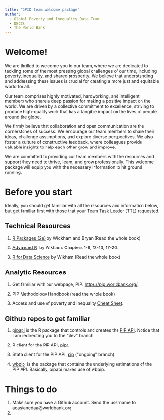 ```yaml
---
title: "GPID team welcome package"
author: 
  - Global Poverty and Inequality Data Team
  - DECIS
  - The World Bank
---
```


# Welcome!

We are thrilled to welcome you to our team, where we are dedicated to tackling some of the most pressing global challenges of our time, including poverty, inequality, and shared prosperity. We believe that understanding and addressing these issues is crucial for creating a more just and equitable world for all.

Our team comprises highly motivated, hardworking, and intelligent members who share a deep passion for making a positive impact on the world. We are driven by a collective commitment to excellence, striving to produce high-quality work that has a tangible impact on the lives of people around the globe.

We firmly believe that collaboration and open communication are the cornerstones of success. We encourage our team members to share their ideas, challenge assumptions, and explore diverse perspectives. We also foster a culture of constructive feedback, where colleagues provide valuable insights to help each other grow and improve.

We are committed to providing our team members with the resources and support they need to thrive, learn, and grow professionally. This welcome package will equip you with the necessary information to hit ground running.

# Before you start

Ideally, you should get familiar with all the resources and information below, but get familiar first with those that your Team Task Leader (TTL) requested.

## Technical Resources

1.  [R Packages (2e)](https://r-pkgs.org/) by Wickham and Bryan (Read the whole book)

2.  [Advanced R](https://adv-r.hadley.nz/)  by Wikham. Chapters 1-9, 12-13, 17-20.

3.   [R for Data Science](https://r4ds.hadley.nz/) by Wikham (Read the whole book)

## Analytic Resources

1.  Get familiar with our webpage, PIP: <https://pip.worldbank.org/>.

2.  [PIP Methodology Handbook](https://datanalytics.worldbank.org/PIP-Methodology/) (read the whole book)

3.  Access and use of poverty and inequality [Cheat Sheet](https://worldbankgroup.sharepoint.com/:b:/r/sites/WBPoverty/SiteAssets/SitePages/D4G%20Overview-1652382371342/Cheat-Sheet-Internal.pdf?csf=1&web=1&e=W6z90C).

## Github repos to get familiar

1.  [pipapi](https://github.com/PIP-Technical-Team/pipapi/tree/dev) is the R package that controls and creates the [PIP API](https://pip.worldbank.org/api). Notice that I am redirecting you to the \"dev\" branch.

2.  R client for the PIP API, [pipr](https://github.com/worldbank/pipr).

3.  Stata client for the PIP API, [pip](https://github.com/worldbank/pip/tree/ongoing) (\"ongoing\" branch).

4.  [wbpip](https://github.com/PIP-Technical-Team/wbpip)  is the package that contains the underlying estimations of the PIP API. Basically, pipapi makes use of wbpip.

# Things to do

1.  Make sure you have a Github account. Send the username to acastanedaa\@worldbank.org
2.  
